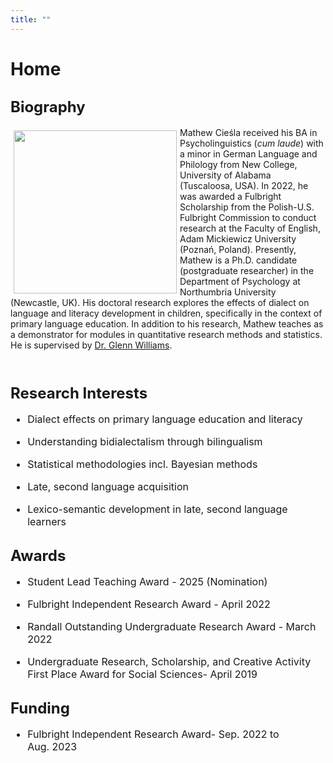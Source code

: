 ```yaml
---
title: ""
---
```


# Home

## <font size = "5">Biography</font>

<!--image container start-->

::: box
![](prof_2.jpg){style="float:left; margin: 5px;" width="261"}
:::

<!--image container end-->

<!--text container start-->

<div>

Mathew Cieśla received his BA in Psycholinguistics (*cum laude*) with a minor in German Language and Philology from New College, University of Alabama (Tuscaloosa, USA). In 2022, he was awarded a Fulbright Scholarship from the Polish-U.S. Fulbright Commission to conduct research at the Faculty of English, Adam Mickiewicz University (Poznań, Poland). Presently, Mathew is a Ph.D. candidate (postgraduate researcher) in the Department of Psychology at Northumbria University (Newcastle, UK). His doctoral research explores the effects of dialect on language and literacy development in children, specifically in the context of primary language education. In addition to his research, Mathew teaches as a demonstrator for modules in quantitative research methods and statistics. He is supervised by <a href = "https://glennwilliams.me" target = "_blank">Dr. Glenn Williams</a>.

</font>

</div>

## <br><font size = "5">Research Interests</font>

<font size = "3">

-   Dialect effects on primary language education and literacy

-   Understanding bidialectalism through bilingualism

-   Statistical methodologies incl. Bayesian methods

-   Late, second language acquisition

-   Lexico-semantic development in late, second language learners

</font>

## <font size = "5">Awards</font>

<font size = "3">

-   Student Lead Teaching Award - 2025 (Nomination)

-   Fulbright Independent Research Award - April 2022

-   Randall Outstanding Undergraduate Research Award - March 2022

-   Undergraduate Research, Scholarship, and Creative Activity First Place Award for Social Sciences- April 2019

</font>

## <font size = "5">Funding</font>

<font size = "3">

-   Fulbright Independent Research Award- Sep. 2022 to Aug. 2023

</font>
